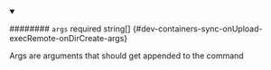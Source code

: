 
<details className="config-field" data-expandable="false" open>
<summary>

######## `args` <span className="config-field-required" data-required="false">required</span> <span className="config-field-type">string[]</span> <span className="config-field-default"></span> <span className="config-field-enum"></span> {#dev-containers-sync-onUpload-execRemote-onDirCreate-args}

Args are arguments that should get appended to the command

</summary>



</details>
